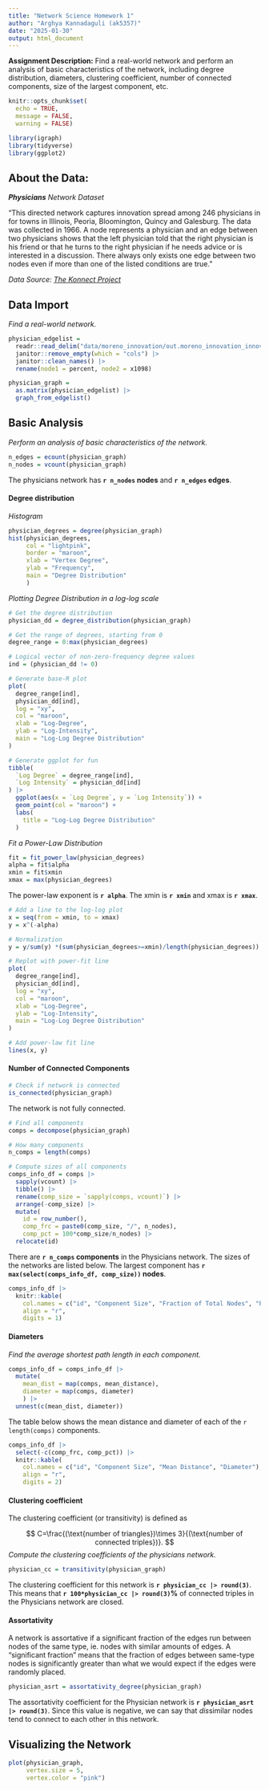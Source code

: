 ```yaml
---
title: "Network Science Homework 1"
author: "Arghya Kannadaguli (ak5357)"
date: "2025-01-30"
output: html_document
---
```


**Assignment Description:** Find a real-world network and perform an analysis of basic characteristics of the network, including degree distribution, diameters, clustering coefficient, number of connected components, size of the largest component, etc.

```r
knitr::opts_chunk$set(
  echo = TRUE, 
  message = FALSE,
  warning = FALSE)
```

```r
library(igraph)
library(tidyverse)
library(ggplot2)
```

## **About the Data:**

_**Physicians** Network Dataset_

"This directed network captures innovation spread among 246 physicians in for towns in Illinois, Peoria, Bloomington, Quincy and Galesburg. The data was collected in 1966. A node represents a physician and an edge between two physicians shows that the left physician told that the right physician is his friend or that he turns to the right physician if he needs advice or is interested in a discussion. There always only exists one edge between two nodes even if more than one of the listed conditions are true."

_Data Source: [The Konnect Project](http://konect.cc/networks/moreno_innovation/)_

## **Data Import**

_Find a real-world network._

```r
physician_edgelist = 
  readr::read_delim("data/moreno_innovation/out.moreno_innovation_innovation", skip = 1) |> 
  janitor::remove_empty(which = "cols") |> 
  janitor::clean_names() |> 
  rename(node1 = percent, node2 = x1098)

physician_graph = 
  as.matrix(physician_edgelist) |> 
  graph_from_edgelist()
```

## **Basic Analysis**
_Perform an analysis of basic characteristics of the network._
```r
n_edges = ecount(physician_graph)
n_nodes = vcount(physician_graph)
```

The physicians network has **`r n_nodes` nodes** and **`r n_edges` edges**.

#### **Degree distribution**

_Histogram_
```r
physician_degrees = degree(physician_graph)
hist(physician_degrees,
     col = "lightpink",
     border = "maroon",
     xlab = "Vertex Degree",
     ylab = "Frequency",
     main = "Degree Distribution"
     )
```

_Plotting Degree Distribution in a log-log scale_
```r
# Get the degree distribution
physician_dd = degree_distribution(physician_graph)

# Get the range of degrees, starting from 0
degree_range = 0:max(physician_degrees)

# Logical vector of non-zero-frequency degree values
ind = (physician_dd != 0)

# Generate base-R plot
plot(
  degree_range[ind],
  physician_dd[ind],
  log = "xy",
  col = "maroon",
  xlab = "Log-Degree",
  ylab = "Log-Intensity",
  main = "Log-Log Degree Distribution"
)

# Generate ggplot for fun
tibble(
  `Log Degree` = degree_range[ind],
  `Log Intensity` = physician_dd[ind]
) |> 
  ggplot(aes(x = `Log Degree`, y = `Log Intensity`)) +
  geom_point(col = "maroon") +
  labs(
    title = "Log-Log Degree Distribution"
  )
```

_Fit a Power-Law Distribution_

```r
fit = fit_power_law(physician_degrees)
alpha = fit$alpha
xmin = fit$xmin
xmax = max(physician_degrees)
```

The power-law exponent is **`r alpha`**. The xmin is **`r xmin`** and xmax is **`r xmax`**.

```r
# Add a line to the log-log plot
x = seq(from = xmin, to = xmax)
y = x^(-alpha)

# Normalization
y = y/sum(y) *(sum(physician_degrees>=xmin)/length(physician_degrees))

# Replot with power-fit line
plot(
  degree_range[ind],
  physician_dd[ind],
  log = "xy",
  col = "maroon",
  xlab = "Log-Degree",
  ylab = "Log-Intensity",
  main = "Log-Log Degree Distribution"
)

# Add power-law fit line
lines(x, y)
```

#### **Number of Connected Components**
```r
# Check if network is connected
is_connected(physician_graph)
```

The network is not fully connected.

```r
# Find all components
comps = decompose(physician_graph)

# How many components
n_comps = length(comps)

# Compute sizes of all components
comps_info_df = comps |> 
  sapply(vcount) |> 
  tibble() |> 
  rename(comp_size = `sapply(comps, vcount)`) |> 
  arrange(-comp_size) |> 
  mutate(
    id = row_number(),
    comp_frc = paste0(comp_size, "/", n_nodes),
    comp_pct = 100*comp_size/n_nodes) |> 
  relocate(id)
```

There are **`r n_comps` components** in the Physicians network. The sizes of the networks are listed below. The largest component has **`r max(select(comps_info_df, comp_size))` nodes**.

```r
comps_info_df |> 
  knitr::kable(
    col.names = c("id", "Component Size", "Fraction of Total Nodes", "Percent (%) of Total Nodes"),
    align = "r",
    digits = 1)
```


#### **Diameters**

_Find the average shortest path length in each component._
```r
comps_info_df = comps_info_df |> 
  mutate(
    mean_dist = map(comps, mean_distance),
    diameter = map(comps, diameter)
    ) |> 
  unnest(c(mean_dist, diameter))
```

The table below shows the mean distance and diameter of each of the `r length(comps)` components.

```r
comps_info_df |> 
  select(-c(comp_frc, comp_pct)) |> 
  knitr::kable(
    col.names = c("id", "Component Size", "Mean Distance", "Diameter"),
    align = "r",
    digits = 2)
```

#### **Clustering coefficient**

The clustering coefficient (or transitivity) is defined as

$$
C=\frac{(\text{number of triangles})\times 3}{(\text{number of connected triples})}.
$$
_Compute the clustering coefficients of the physicians network._
```r
physician_cc = transitivity(physician_graph)
```

The clustering coefficient for this network is **`r physician_cc |> round(3)`**. This means that **`r 100*physician_cc |> round(3)`%** of connected triples in the Physicians network are closed.


#### **Assortativity**

A network is assortative if a significant fraction of the edges run between nodes of the same type, ie. nodes with similar amounts of edges. A "significant fraction" means that the fraction of edges between same-type nodes is significantly greater than what we would expect if the edges were randomly placed.

```r
physician_asrt = assortativity_degree(physician_graph)
```

The assortativity coefficient for the Physician network is **`r physician_asrt |> round(3)`**. Since this value is negative, we can say that *dis*similar nodes tend to connect to each other in this network.

## **Visualizing the Network**


```r
plot(physician_graph,
     vertex.size = 5,
     vertex.color = "pink")
```



















